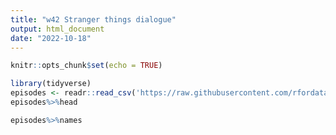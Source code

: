 ```yaml
---
title: "w42 Stranger things dialogue"
output: html_document
date: "2022-10-18"
---
```


```r
knitr::opts_chunk$set(echo = TRUE)
```

```r
library(tidyverse)
episodes <- readr::read_csv('https://raw.githubusercontent.com/rfordatascience/tidytuesday/master/data/2022/2022-10-18/episodes.csv')
episodes%>%head
```

```r
episodes%>%names
```


